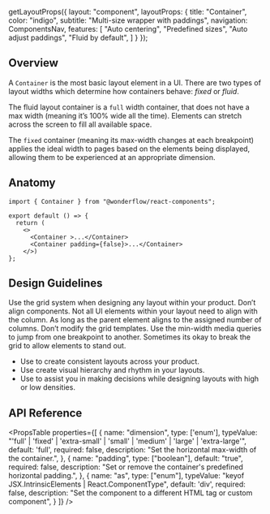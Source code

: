
  getLayoutProps({
    layout: "component",
    layoutProps: {
      title: "Container",
      color: "indigo",
      subtitle: "Multi-size wrapper with paddings",
      navigation: ComponentsNav,
      features: [
        "Auto centering",
        "Predefined sizes",
        "Auto adjust paddings",
        "Fluid by default",
      ]
    }
  });

## Overview
A `Container` is the most basic layout element in a UI. There are two types of layout widths which determine how containers behave: *fixed* or *fluid*.

The fluid layout container is a `full` width container, that does not have a max width (meaning it’s 100% wide all the time). Elements can stretch across the screen to fill all available space.

The `fixed` container (meaning its max-width changes at each breakpoint) applies the ideal width to pages based on the elements being displayed, allowing them to be experienced at an appropriate dimension.


<LiveArea>
  <Container dimension="large" className="ContainerEx"></Container>
  <Container dimension="large" padding={false} className="ContainerEx"></Container>
</LiveArea>

## Anatomy

```tsx
import { Container } from "@wonderflow/react-components";

export default () => {
  return (
    <>
      <Container >...</Container>
      <Container padding={false}>...</Container>
    </>)
};
```
## Design Guidelines

Use the grid system when designing any layout within your product.
Don’t align components.
Not all UI elements within your layout need to align with the column.
As long as the parent element aligns to the assigned number of columns.
Don’t modify the grid templates.
Use the min-width media queries to jump from one breakpoint to another.
Sometimes its okay to break the grid to allow elements to stand out.

* Use to create consistent layouts across your product.
* Use create visual hierarchy and rhythm in your layouts.
* Use to assist you in making decisions while designing layouts with high or low densities.


## API Reference

<PropsTable
  properties={[
    {
      name: "dimension",
      type: ['enum'],
      typeValue: "'full' | 'fixed' | 'extra-small' | 'small' | 'medium' | 'large' | 'extra-large'",
      default: 'full',
      required: false,
      description: "Set the horizontal max-width of the container.",
    },
    {
      name: "padding",
      type: ["boolean"],
      default: "true",
      required: false,
      description: "Set or remove the container's predefined horizontal padding.",
    },
    {
      name: "as",
      type: ["enum"],
      typeValue: "keyof JSX.IntrinsicElements | React.ComponentType<any>",
      default: 'div',
      required: false,
      description:
        "Set the component to a different HTML tag or custom component",
    }
  ]}
/>
